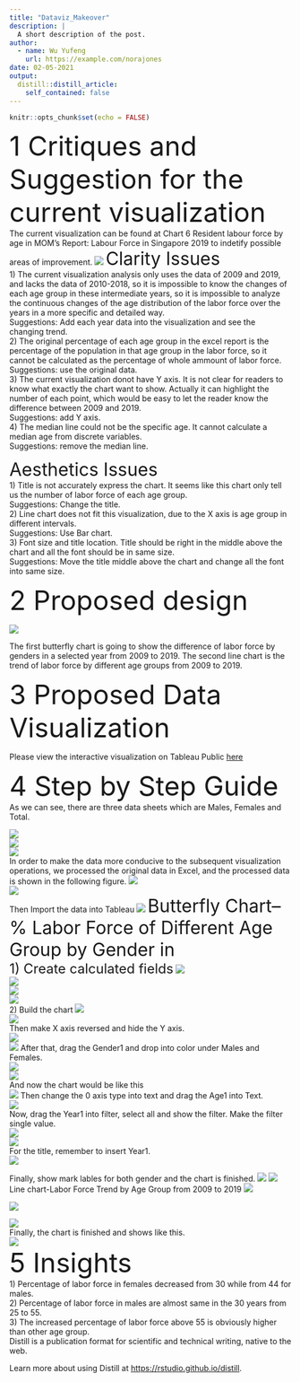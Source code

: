 ```yaml
---
title: "Dataviz_Makeover"
description: |
  A short description of the post.
author:
  - name: Wu Yufeng
    url: https://example.com/norajones
date: 02-05-2021
output:
  distill::distill_article:
    self_contained: false
---
```



```r
knitr::opts_chunk$set(echo = FALSE)
```
<font size = 8>1 Critiques and Suggestion for the current visualization</font>    
The current visualization can be found at Chart 6 Resident labour force by age in MOM's Report: Labour Force in Singapore 2019 to indetify possible areas of improvement.
![](Pictures/Current Visualization.jpg)
<font size = 6>Clarity Issues</font>  
1) The current visualization analysis only uses the data of 2009 and 2019, and lacks the data of 2010-2018, so it is impossible to know the changes of each age group in these intermediate years, so it is impossible to analyze the continuous changes of the age distribution of the labor force over the years in a more specific and detailed way.  
Suggestions: Add each year data into the visualization and see the changing trend.  
2) The original percentage of each age group in the excel report is the percentage of the population in that age group in the labor force, so it cannot be calculated as the percentage of whole ammount of labor force.  
Suggestions: use the original data.  
3) The current visualization donot have Y axis. It is not clear for readers to know what exactly the chart want to show. Actually it can highlight the number of each point, which would be easy to let the reader know the difference between 2009 and 2019.  
Suggestions: add Y axis.  
4) The median line could not be  the specific age. It cannot calculate a median age from discrete variables.  
Suggestions: remove the median line.  
  
<font size = 6>Aesthetics Issues</font>  
1) Title is not accurately express the chart. It seems like this chart only tell us the number of labor force of each age group.  
Suggestions: Change the title.  
2) Line chart does not fit this visualization, due to the X axis is age group in different intervals.  
Suggestions: Use Bar chart.  
3) Font size and title location. Title should be right in the middle above the chart and all the font should be in same size.  
Suggestions: Move the title middle above the chart and change all the font into same size.  
     
  
<font size = 8>2 Proposed design</font>
  
      
![](C:/Scarband/Scarband/_posts/2021-02-05-datavizmakeover/Pictures/Idea.jpg)
  
The first butterfly chart is going to show the difference of labor force by genders in a selected year from 2009 to 2019. The second line chart is the trend of labor force by different age groups from 2009 to 2019.
  
  
<font size = 8>3 Proposed Data Visualization</font>  
  
     
Please view the interactive visualization on Tableau Public [here][1]

[1]: https://public.tableau.com/profile/wu.yufeng#!/vizhome/Assign1_0_16118390838950/1 "here"

  
<font size = 8>4 Step by Step Guide</font>  
As we can see, there are three data sheets which are Males, Females and Total.  
    
   
![](Pictures/OM-Data.jpg)  
![](Pictures/OFM-Data.jpg)  
![](Pictures/OT-Data.jpg)  
In order to make the data more conducive to the subsequent visualization operations, we processed the original data in Excel, and the processed data is shown in the following figure.
![](Pictures/Total Data.jpg)  
![](Pictures/Gender Data.jpg)  
Then Import the data into Tableau
![](Pictures/Importing Data.jpg)
<font size = 6>Butterfly Chart--% Labor Force of Different Age Group by Gender in <Year1></font>  
<font size = 5>1) Create calculated fields</font>
![](Pictures/Create CF-1.png)  
![](Pictures/Create CF-2.png)  
![](Pictures/Create CF-3.png)  
![](Pictures/Create CF-4.png)  
2) Build the chart
![](Pictures/Build chart-1.png)  
![](Pictures/Chart-1.png)  
Then make X axis reversed and hide the Y axis.  
![](Pictures/Reverse.jpg)  
![](Pictures/unshow header.png)
After that, drag the Gender1 and drop into color under Males and Females.  
![](Pictures/Colour Female.png)  
![](Pictures/Colour Male.png)  
 And now the chart would be like this  
 ![](Pictures/Chart-2.jpg)
Then change the 0 axis type into text and drag the Age1 into Text.  
![](Pictures/0 axis.jpg)  
Now, drag the Year1 into filter, select all and show the filter. Make the filter single value.  
![](Pictures/Year filter.png)  
![](Pictures/Single Value.png)  
For the title, remember to insert Year1.  
![](Pictures/Title-1.jpg)  

Finally, show mark lables for both gender and the chart is finished. 
![](Pictures/Labels.jpg) 
![](Pictures/Chart-3.jpg)  
Line chart-Labor Force Trend by Age Group from 2009 to 2019
![](Pictures/Line Chart-01.jpg)  

![](Pictures/Line Chart-02.jpg)

![](Pictures/Line Chart-03.jpg)    
Finally, the chart is finished and shows like this.  
![](Pictures/Line Chart.jpg)  
<font size = 8>5 Insights</font>  
1) Percentage of labor force in females decreased from 30 while from 44 for males.  
2) Percentage of labor force in males are almost same in the 30 years from 25 to 55.  
3) The increased percentage of labor force above 55 is obviously higher than other age group.  
Distill is a publication format for scientific and technical writing, native to the web.

Learn more about using Distill at <https://rstudio.github.io/distill>.


